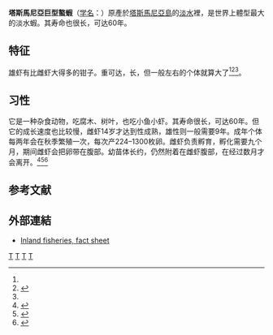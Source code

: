 {{Speciesbox 
| taxon = Astacopsis gouldi
| image = Astacopsis gouldi Oxford museum specimen.jpg
| image_caption = 乾燥的博物館標本| status = EN
| status_system = IUCN3.1
| status_ref = <ref name=IUCNRedList>{{Cite iucn | author = T. Walsh | author2 = N. Doran | last-author-amp = yes | title = ''Astacopsis gouldi'' | volume = 2010 | page = e.T2190A9337732 | date = 2010 | doi = 10.2305/IUCN.UK.2010-3.RLTS.T2190A9337732.en }}</ref>
| binomial_authority = Clark, 1936
| range_map=Population distribution map of the Tasmanian giant freshwater crayfish (Astacopsis gouldi).png
| range_map_caption=品红色区域最可能出现塔斯馬尼亞巨型螯蝦}}

'''塔斯馬尼亞巨型螯蝦'''（[[学名|学名]]：''{{lang|la|Astacopsis gouldi}}''）原產於[[塔斯馬尼亞島|塔斯馬尼亞島]]的[[淡水|淡水]]裡，是世界上體型最大的淡水蝦。其寿命也很长，可达60年。
==特征==
雄虾有比雌虾大得多的钳子。重可达{{convert|6|kg}}，长{{convert|80|cm}}，但一般{{convert|2-3|kg}}左右的个体就算大了<ref name="Lobsters4"/><ref>{{cite web |url=http://www.environment.gov.au/biodiversity/threatened/publications/lobster.html |title=Tasmanian Giant Freshwater Lobster (''Astacopsis gouldi'') |publisher=Department of the Environment, Water, Heritage and the Arts |date=2007-02-09 |accessdate=2010-03-16 |archive-date=2010-02-05 |archive-url=https://web.archive.org/web/20100205071506/http://www.environment.gov.au/biodiversity/threatened/publications/lobster.html |dead-url=no }}</ref><ref name=IUCNRedList/>。

==习性==
它是一种杂食动物，吃腐木、树叶，也吃小鱼小虾。其寿命很长，可达60年。但它的成长速度也比较慢，雌虾14岁才达到性成熟，雄性则一般需要9年。成年个体每两年会在秋季繁殖一次，每次产224–1300枚卵。雌虾负责孵育，孵化需要九个月，期间雌虾会把卵带在腹部。幼苗体长约{{convert|6|mm}}，仍然附着在雌虾腹部，在经过数月才会离开。<ref name="Lobsters4">{{cite web|url=http://www.lobsters.tascom.net/page4.htm|title=The Giant Tasmanian Freshwater Lobster|accessdate=2011-10-11|archive-url=https://archive.is/20030515043958/http://www.lobsters.tascom.net/page4.htm|archive-date=2003-05-15|dead-url=yes}}</ref><ref>{{cite journal |author=Hamr Premek |year=1997 |title=A giant's tale: the life history of ''Astacopsis gouldi'' (Decapoda: Parastacidae) a freshwater crayfish from Tasmania |journal=Freshwater Crayfish |volume=11 |pages=13–33}}</ref><ref name="UMichMoZ">{{cite web|url=http://animaldiversity.ummz.umich.edu/site/accounts/information/Astacopsis_gouldi.html|title=ADW: Astacopsis gouldi: Information|work=Animal Diversity Web|publisher=[[University_of_Michigan|University of Michigan]] Museum of Zoology|accessdate=2011-10-11|archive-date=2013-09-03|archive-url=https://web.archive.org/web/20130903061138/http://animaldiversity.ummz.umich.edu/site/accounts/information/Astacopsis_gouldi.html|dead-url=yes}}</ref>
==参考文献==
{{reflist}}

==外部連結==
*[http://www.ifs.tas.gov.au/ifs/IFSDatabaseManager/SpeciesDatabase/giant-freshwater-lobster Inland fisheries, fact sheet] {{Wayback|url=http://www.ifs.tas.gov.au/ifs/IFSDatabaseManager/SpeciesDatabase/giant-freshwater-lobster |date=20120424003221 }}
{{Taxonbar}}

[[Category:1936年描述的动物|T]]
[[Category:擬螯蝦科|T]]
[[Category:巨螯蝦屬|T]]
[[Category:澳大利亞甲殼動物|T]]